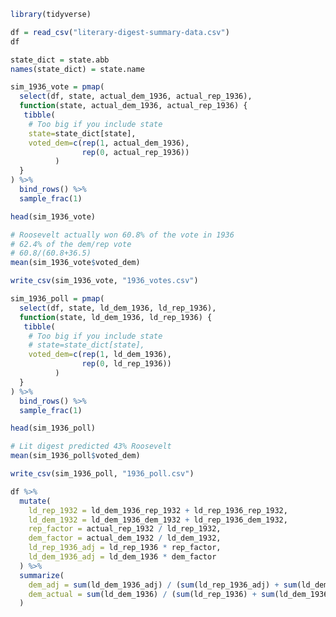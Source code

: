 ```r
library(tidyverse)
```

```r
df = read_csv("literary-digest-summary-data.csv")
df
```

```r
state_dict = state.abb
names(state_dict) = state.name
```


```r
sim_1936_vote = pmap(
  select(df, state, actual_dem_1936, actual_rep_1936),
  function(state, actual_dem_1936, actual_rep_1936) {
   tibble(
    # Too big if you include state
    state=state_dict[state],
    voted_dem=c(rep(1, actual_dem_1936), 
                rep(0, actual_rep_1936))
          )
  }
) %>% 
  bind_rows() %>% 
  sample_frac(1)
```

```r
head(sim_1936_vote)
```

```r
# Roosevelt actually won 60.8% of the vote in 1936
# 62.4% of the dem/rep vote
# 60.8/(60.8+36.5)
mean(sim_1936_vote$voted_dem)
```


```r
write_csv(sim_1936_vote, "1936_votes.csv")
```

```r
sim_1936_poll = pmap(
  select(df, state, ld_dem_1936, ld_rep_1936),
  function(state, ld_dem_1936, ld_rep_1936) {
   tibble(
    # Too big if you include state
    # state=state_dict[state], 
    voted_dem=c(rep(1, ld_dem_1936), 
                rep(0, ld_rep_1936))
          )
  }
) %>% 
  bind_rows() %>% 
  sample_frac(1)
```

```r
head(sim_1936_poll)
```
```r
# Lit digest predicted 43% Roosevelt
mean(sim_1936_poll$voted_dem)
```

```r
write_csv(sim_1936_poll, "1936_poll.csv")
```

```r
df %>% 
  mutate(
    ld_rep_1932 = ld_dem_1936_rep_1932 + ld_rep_1936_rep_1932,
    ld_dem_1932 = ld_dem_1936_dem_1932 + ld_rep_1936_dem_1932,
    rep_factor = actual_rep_1932 / ld_rep_1932,
    dem_factor = actual_dem_1932 / ld_dem_1932,
    ld_rep_1936_adj = ld_rep_1936 * rep_factor,
    ld_dem_1936_adj = ld_dem_1936 * dem_factor
  ) %>% 
  summarize(
    dem_adj = sum(ld_dem_1936_adj) / (sum(ld_rep_1936_adj) + sum(ld_dem_1936_adj)),
    dem_actual = sum(ld_dem_1936) / (sum(ld_rep_1936) + sum(ld_dem_1936))
  )
```

